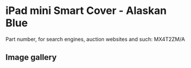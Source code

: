 
# iPad mini Smart Cover - Alaskan Blue

Part number, for search engines, auction websites and such: MX4T2ZM/A

## Image gallery

<div style={{ width: "768px" }}>
  <GalleryComponent
    images={[
      {
        original: "/everysource/MX4T2.webp",
        thumbnail: "/everypreview/MX4T2.webp",
      },
      {
        original: "/everysource/MX4T2_AV1_GOLD.webp",
        thumbnail: "/everypreview/MX4T2_AV1_GOLD.webp",
      },
      {
        original: "/everysource/MX4T2_AV1_SILVER.webp",
        thumbnail: "/everypreview/MX4T2_AV1_SILVER.webp",
      },
      {
        original: "/everysource/MX4T2_AV1_SPACE_GRAY.webp",
        thumbnail: "/everypreview/MX4T2_AV1_SPACE_GRAY.webp",
      },
      {
        original: "/everysource/MX4T2_AV2.webp",
        thumbnail: "/everypreview/MX4T2_AV2.webp",
      },
      {
        original: "/everysource/MX4T2_AV3.webp",
        thumbnail: "/everypreview/MX4T2_AV3.webp",
      }
    ]}
  />
</div>